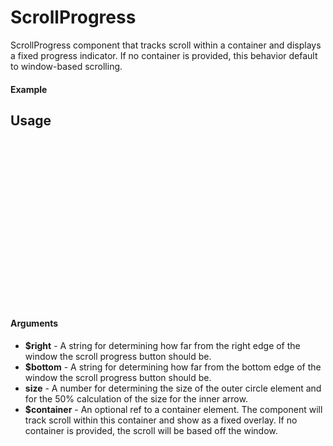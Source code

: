 
<Meta of={ScrollProgress} title="ScrollProgress" />

# ScrollProgress

ScrollProgress component that tracks scroll within a container and displays a fixed progress indicator. If no container is provided, this behavior default to window-based scrolling.

#### Example

<Canvas of={ScrollProgress.Default} layout="padded" />

## Usage

```ts
import { useRef } from "react";
import {ScrollProgress} from "erinmyoung-ui";

const ScrollProgressExample = () => {
  const containerRef = useRef<HTMLDivElement>(null);

  return (
    <div ref={containerRef} style={{ height: "300px", overflowY: "auto" }}>
      {/* Your scrollable content */}
      <ScrollProgress
        $right={"2rem"}
        $bottom={"2rem"}
        size={80}
        $container={containerRef}
      />
    </div>
  );
};
```

#### Arguments

- **$right** - A string for determining how far from the right edge of the window the scroll progress button should be.
- **$bottom** - A string for determining how far from the bottom edge of the window the scroll progress button should be.
- **size** - A number for determining the size of the outer circle element and for the 50% calculation of the size for the inner arrow.
- **$container** - An optional ref to a container element. The component will track scroll within this container and show as a fixed overlay. If no container is provided, the scroll will be based off the window.
